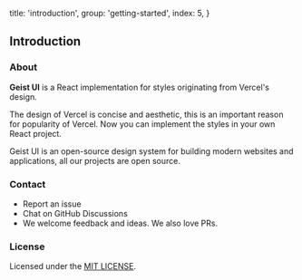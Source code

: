 
  title: 'introduction',
  group: 'getting-started',
  index: 5,
}

## Introduction

### About

**Geist UI** is a React implementation for <Link rel="nofollow" target="_blank" href="https://github.com/geist-org/style">styles</Link>
originating from <Link rel="nofollow" target="_blank" href="https://vercel.co/design">Vercel's design</Link>.

The design of Vercel is concise and aesthetic, this is an important reason for popularity of Vercel.
Now you can implement the styles in your own React project.

Geist UI is an open-source design system for building modern websites and applications, all our projects are open source.

<Spacer y={3} />

### Contact

- <Link color target="_blank" rel="nofollow" href="https://github.com/geist-org/react/issues/new">
    Report an issue
  </Link>
- <Link color target="_blank" rel="nofollow" href="https://github.com/geist-org/react/discussions">
    Chat on GitHub Discussions
  </Link>
- We welcome feedback and ideas. We also love PRs.

<Spacer y={3} />

### License

Licensed under the [MIT LICENSE](https://github.com/geist-org/react/blob/master/LICENSE).

